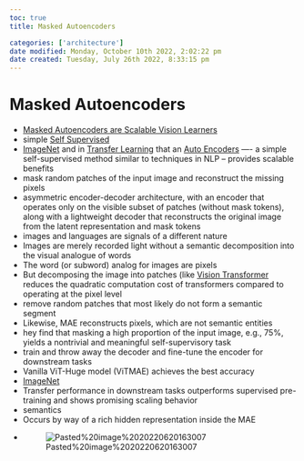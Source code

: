 ```yaml
---
toc: true
title: Masked Autoencoders

categories: ['architecture']
date modified: Monday, October 10th 2022, 2:02:22 pm
date created: Tuesday, July 26th 2022, 8:33:15 pm
---
```


# Masked Autoencoders
- [Masked Autoencoders are Scalable Vision Learners](https://arxiv.org/abs/2111.06377v2)
- simple [Self Supervised](Self%20Supervised.qmd)
- [ImageNet](ImageNet.qmd) and in [Transfer Learning](Transfer%20Learning.qmd) that an [Auto Encoders](Auto%20Encoders.qmd) —- a simple self-supervised method similar to techniques in NLP – provides scalable benefits
- mask random patches of the input image and reconstruct the missing pixels
- asymmetric encoder-decoder architecture, with an encoder that operates only on the visible subset of patches (without mask tokens), along with a lightweight decoder that reconstructs the original image from the latent representation and mask tokens
- images and languages are signals of a different nature
- Images are merely recorded light without a semantic decomposition into the visual analogue of words
- The word (or subword) analog for images are pixels
- But decomposing the image into patches (like [Vision Transformer](Vision%20Transformer.qmd) reduces the quadratic computation cost of transformers compared to operating at the pixel level
- remove random patches that most likely do not form a semantic segment
- Likewise, MAE reconstructs pixels, which are not semantic entities
- hey find that masking a high proportion of the input image, e.g., 75%, yields a nontrivial and meaningful self-supervisory task
- train and throw away the decoder and fine-tune the encoder for downstream tasks
- Vanilla ViT-Huge model (ViTMAE) achieves the best accuracy
- [ImageNet](ImageNet.qmd)
- Transfer performance in downstream tasks outperforms supervised pre-training and shows promising scaling behavior
- semantics
- Occurs by way of a rich hidden representation inside the MAE
- ![Pasted%20image%2020220620163007](images/Pasted%20image%2020220620163007.jpg)



